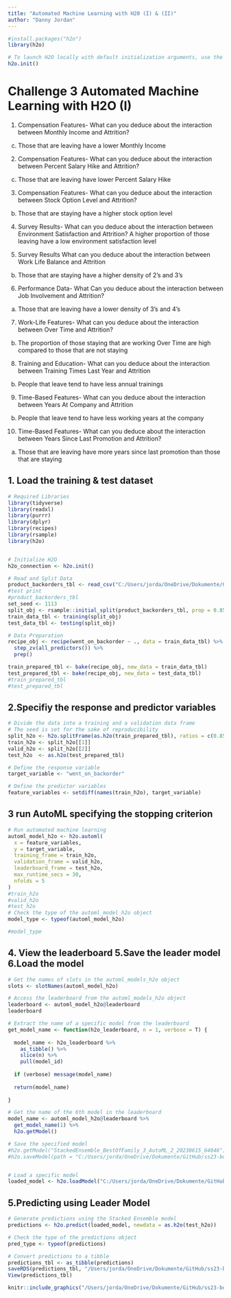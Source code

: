 ```yaml
---
title: "Automated Machine Learning with H20 (I) & (II)"
author: "Danny Jordan"
---
```



```r
#install.packages("h2o")
library(h2o)

# To launch H2O locally with default initialization arguments, use the following: 
h2o.init()

```



# Challenge 3 Automated Machine Learning with H2O (I)

1. Compensation Features-
What can you deduce about the interaction between Monthly Income and Attrition? 
c. Those that are leaving have a lower Monthly Income

2. Compensation Features-
What can you deduce about the interaction between Percent Salary Hike and Attrition?
c. Those that are leaving have lower Percent Salary Hike

3. Compensation Features-
What can you deduce about the interaction between Stock Option Level and Attrition?
b. Those that are staying have a higher stock option level

4. Survey Results-
What can you deduce about the interaction between Environment Satisfaction and Attrition?
A higher proportion of those leaving have a low environment satisfaction level

5. Survey Results
What can you deduce about the interaction between Work Life Balance and Attrition
b. Those that are staying have a higher density of 2's and 3's

6. Performance Data-
What Can you deduce about the interaction between Job Involvement and Attrition?
a. Those that are leaving have a lower density of 3's and 4's

7. Work-Life Features-
What can you deduce about the interaction between Over Time and Attrition?
b. The proportion of those staying that are working Over Time are high compared to those that are not staying

8. Training and Education-
What can you deduce about the interaction between Training Times Last Year and Attrition
b. People that leave tend to have less annual trainings

9. Time-Based Features-
What can you deduce about the interaction between Years At Company and Attrition
b. People that leave tend to have less working years at the company

10. Time-Based Features-
What can you deduce about the interaction between Years Since Last Promotion and Attrition?
a. Those that are leaving have more years since last promotion than those that are staying

##  1. Load the training & test dataset
```r

# Required Libraries
library(tidyverse)
library(readxl)
library(purrr)
library(dplyr)
library(recipes)
library(rsample)
library(h2o)


# Initialize H2O
h2o_connection <- h2o.init()

# Read and Split Data
product_backorders_tbl <- read_csv("C:/Users/jorda/OneDrive/Dokumente/GitHub/ss23-bdml-danny-jordan/product_backorders.csv")
#test print
#product_backorders_tbl
set_seed <- 1113
split_obj <- rsample::initial_split(product_backorders_tbl, prop = 0.85)
train_data_tbl <- training(split_obj)
test_data_tbl <- testing(split_obj)

# Data Preparation
recipe_obj <- recipe(went_on_backorder ~ ., data = train_data_tbl) %>%
  step_zv(all_predictors()) %>%
  prep()

train_prepared_tbl <- bake(recipe_obj, new_data = train_data_tbl)
test_prepared_tbl <- bake(recipe_obj, new_data = test_data_tbl)
#train_prepared_tbl
#test_prepared_tbl
```

##  2.Specifiy the response and predictor variables

```r


# Divide the data into a training and a validation data frame
# The seed is set for the sake of reproducibility
split_h2o <- h2o.splitFrame(as.h2o(train_prepared_tbl), ratios = c(0.85), seed = 1234)
train_h2o <- split_h2o[[1]]
valid_h2o <- split_h2o[[2]]
test_h2o  <- as.h2o(test_prepared_tbl)

# Define the response variable
target_variable <- "went_on_backorder"

# Define the predictor variables
feature_variables <- setdiff(names(train_h2o), target_variable)

```


## 3 run AutoML specifying the stopping criterion
```r
# Run automated machine learning
automl_model_h2o <- h2o.automl(
  x = feature_variables,
  y = target_variable,
  training_frame = train_h2o,
  validation_frame = valid_h2o,
  leaderboard_frame = test_h2o,
  max_runtime_secs = 30,
  nfolds = 5
)
#train_h2o
#valid_h2o
#test_h2o
# Check the type of the automl_model_h2o object
model_type <- typeof(automl_model_h2o)

#model_type
```


## 4. View the leaderboard 5.Save the leader model 6.Load the model


```r
# Get the names of slots in the automl_models_h2o object
slots <- slotNames(automl_model_h2o)

# Access the leaderboard from the automl_models_h2o object
leaderboard <- automl_model_h2o@leaderboard
leaderboard

```

```r
# Extract the name of a specific model from the leaderboard
get_model_name <- function(h2o_leaderboard, n = 1, verbose = T) {
  
  model_name <- h2o_leaderboard %>%
    as_tibble() %>%
    slice(n) %>%
    pull(model_id)
  
  if (verbose) message(model_name)
  
  return(model_name)
  
}

# Get the name of the 6th model in the leaderboard
model_name <- automl_model_h2o@leaderboard %>% 
  get_model_name(1) %>% 
  h2o.getModel()

# Save the specified model
#h2o.getModel("StackedEnsemble_BestOfFamily_3_AutoML_2_20230615_64046") %>% 
#h2o.saveModel(path = "C:/Users/jorda/OneDrive/Dokumente/GitHub/ss23-bdml-danny-jordan/Challeng3_automated_machine_learning_h2O/")


# Load a specific model
loaded_model <- h2o.loadModel("C:/Users/jorda/OneDrive/Dokumente/GitHub/ss23-bdml-danny-jordan/Challeng3_automated_machine_learning_h2O/StackedEnsemble_BestOfFamily_3_AutoML_2_20230615_64046")
```


## 5.Predicting using Leader Model
```r

# Generate predictions using the Stacked Ensemble model
predictions <- h2o.predict(loaded_model, newdata = as.h2o(test_h2o))

# Check the type of the predictions object
pred_type <- typeof(predictions)

# Convert predictions to a tibble
predictions_tbl <- as_tibble(predictions)
saveRDS(predictions_tbl, "/Users/jorda/OneDrive/Dokumente/GitHub/ss23-bdml-danny-jordan/predictions_tbl.rds")
View(predictions_tbl)

knitr::include_graphics("/Users/jorda/OneDrive/Dokumente/GitHub/ss23-bdml-danny-jordan/went_back_prediction.png")
```



